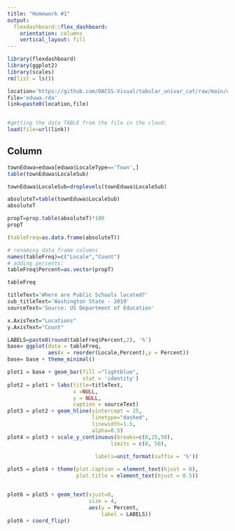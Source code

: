 ```yaml
---
title: "Homework #1"
output: 
  flexdashboard::flex_dashboard:
    orientation: columns
    vertical_layout: fill
---
```


```r
library(flexdashboard)
library(ggplot2)
library(scales)
rm(list = ls()) 

location='https://github.com/DACSS-Visual/tabular_univar_cat/raw/main/data/'
file='eduwa.rda'
link=paste0(location,file)


#getting the data TABLE from the file in the cloud:
load(file=url(link))
```




Column {data-width=650}
-----------------------------------------------------------------------



```r
townEduwa=eduwa[eduwa$LocaleType=='Town',]
table(townEduwa$LocaleSub)
```


```r
townEduwa$LocaleSub=droplevels(townEduwa$LocaleSub)

absoluteT=table(townEduwa$LocaleSub)
absoluteT

```


```r
propT=prop.table(absoluteT)*100
propT

```

```r
(tableFreq=as.data.frame(absoluteT))
```


```r
# renaming data frame columns
names(tableFreq)=c("Locale","Count")
# adding percents:
tableFreq$Percent=as.vector(propT)

tableFreq
```



```r

titleText='Where are Public Schools located?'
sub_titleText='Washington State - 2019'
sourceText='Source: US Department of Education'

x.AxisText="Locations"
y.AxisText="Count"

LABELS=paste0(round(tableFreq$Percent,2), '%')
base= ggplot(data = tableFreq, 
             aes(x = reorder(Locale,Percent),y = Percent)) 
base= base + theme_minimal()

plot1 = base + geom_bar(fill ="lightblue",
                        stat = 'identity') 
plot2 = plot1 + labs(title=titleText,
                     x =NULL, 
                     y = NULL,
                     caption = sourceText)
plot3 = plot2 + geom_hline(yintercept = 25, 
                           linetype="dashed", 
                           linewidth=1.5, 
                           alpha=0.5)
plot4 = plot3 + scale_y_continuous(breaks=c(0,25,50),
                                 limits = c(0, 50),
                                
                            labels=unit_format(suffix = '%')) 

plot5 = plot4 + theme(plot.caption = element_text(hjust = 0),
                      plot.title = element_text(hjust = 0.5))


plot6 = plot5 + geom_text(vjust=0, 
                          size = 4,
                          aes(y = Percent,
                              label = LABELS))
plot6 + coord_flip()
```




